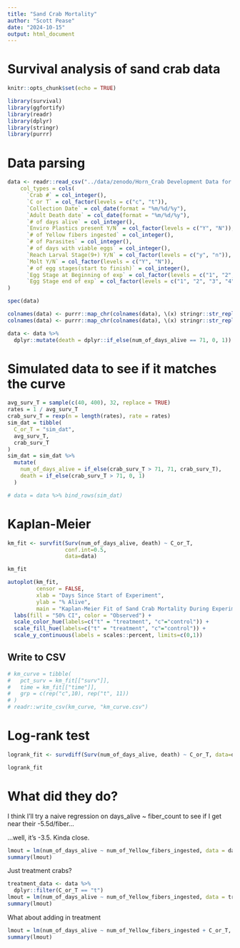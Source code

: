 ```yaml
---
title: "Sand Crab Mortality"
author: "Scott Pease"
date: "2024-10-15"
output: html_document
---
```


# Survival analysis of sand crab data
```r
knitr::opts_chunk$set(echo = TRUE)
```

```r
library(survival)
library(ggfortify)
library(readr)
library(dplyr)
library(stringr)
library(purrr)
```

# Data parsing
```r
data <- readr::read_csv("../data/zenodo/Horn_Crab Development Data for LOL_mod.csv", 
    col_types = cols(
      `Crab #` = col_integer(), 
      `C or T` = col_factor(levels = c("c", "t")), 
      `Collection Date` = col_date(format = "%m/%d/%y"), 
      `Adult Death date` = col_date(format = "%m/%d/%y"), 
      `# of days alive` = col_integer(), 
      `Enviro Plastics present Y/N` = col_factor(levels = c("Y", "N")),
      `# of Yellow fibers ingested` = col_integer(), 
      `# of Parasites` = col_integer(), 
      `# of days with viable eggs` = col_integer(), 
      `Reach Larval Stage(9+) Y/N` = col_factor(levels = c("y", "n")), 
      `Molt Y/N` = col_factor(levels = c("Y", "N")), 
      `# of egg stages(start to finish)` = col_integer(), 
      `Egg Stage at Beginning of exp` = col_factor(levels = c("1", "2", "3", "4", "5", "6", "7", "8", "9", "10"), ordered = TRUE), 
      `Egg Stage end of exp` = col_factor(levels = c("1", "2", "3", "4", "5", "6", "7", "8", "9", "10", "Z"), ordered = TRUE))
)
```

```r
spec(data)
```

```r
colnames(data) <- purrr::map_chr(colnames(data), \(x) stringr::str_replace_all(x, " ", "_"))
colnames(data) <- purrr::map_chr(colnames(data), \(x) stringr::str_replace_all(x, "#", "num"))
```

```r
data <- data %>% 
  dplyr::mutate(death = dplyr::if_else(num_of_days_alive == 71, 0, 1))
```

# Simulated data to see if it matches the curve
```r
avg_surv_T = sample(c(40, 400), 32, replace = TRUE)
rates = 1 / avg_surv_T
crab_surv_T = rexp(n = length(rates), rate = rates)
sim_dat = tibble(
  C_or_T = "sim_dat",
  avg_surv_T,
  crab_surv_T
)
sim_dat = sim_dat %>% 
  mutate(
    num_of_days_alive = if_else(crab_surv_T > 71, 71, crab_surv_T),
    death = if_else(crab_surv_T > 71, 0, 1)
  )

# data = data %>% bind_rows(sim_dat)
```

# Kaplan-Meier
```r
km_fit <- survfit(Surv(num_of_days_alive, death) ~ C_or_T,
                  conf.int=0.5,
                  data=data)
```

```r
km_fit
```


```r
autoplot(km_fit,
         censor = FALSE,
         xlab = "Days Since Start of Experiment",
         ylab = "% Alive",
         main = "Kaplan-Meier Fit of Sand Crab Mortality During Experiment") + 
  labs(fill = "50% CI", color = "Observed") +
  scale_color_hue(labels=c("t" = "treatment", "c"="control")) +
  scale_fill_hue(labels=c("t" = "treatment", "c"="control")) +
  scale_y_continuous(labels = scales::percent, limits=c(0,1))
```

## Write to CSV
```r
# km_curve = tibble(
#   pct_surv = km_fit[["surv"]],
#   time = km_fit[["time"]],
#   grp = c(rep("c",10), rep("t", 11))
# )
# readr::write_csv(km_curve, "km_curve.csv")
```

# Log-rank test
```r
logrank_fit <- survdiff(Surv(num_of_days_alive, death) ~ C_or_T, data=data)
```

```r
logrank_fit
```



# What did they do?

I think I'll try a naive regression on days_alive ~ fiber_count to see if I get near their -5.5d/fiber...

...well, it's -3.5. Kinda close.
```r
lmout = lm(num_of_days_alive ~ num_of_Yellow_fibers_ingested, data = data)
summary(lmout)
```

Just treatment crabs?
```r
treatment_data <- data %>% 
  dplyr::filter(C_or_T == "t")
lmout = lm(num_of_days_alive ~ num_of_Yellow_fibers_ingested, data = treatment_data)
summary(lmout)
```

What about adding in treatment
```r
lmout = lm(num_of_days_alive ~ num_of_Yellow_fibers_ingested + C_or_T, data = data)
summary(lmout)
```